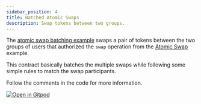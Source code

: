 ```yaml
---
sidebar_position: 4
title: Batched Atomic Swaps
description: Swap tokens between two groups.
---
```


<head>
  <title>Swap tokens between two groups.</title>
  <meta charSet="utf-8" />
  <meta property="og:title" content="Swap tokens between two groups." />
  <meta
    property="og:description"
    content="Swap a pair of tokens between two groups of users that authorized the swap operation."
  />
  <link
    rel="canonical"
    href="https://soroban.stellar.org/docs/advanced-tutorials/atomic-multi-swap"
  />
</head>

The [atomic swap batching example] swaps a pair of tokens between the two groups
of users that authorized the `swap` operation from the [Atomic Swap] example.

This contract basically batches the multiple swaps while following some simple
rules to match the swap participants.

Follow the comments in the code for more information.

[![Open in Gitpod](https://gitpod.io/button/open-in-gitpod.svg)][oigp]

[oigp]: https://gitpod.io/#https://github.com/stellar/soroban-examples/tree/v20.0.0-rc2
[Atomic Swap]: atomic-swap.mdx
[atomic swap batching example]: https://github.com/stellar/soroban-examples/tree/v20.0.0-rc2/atomic_multiswap
